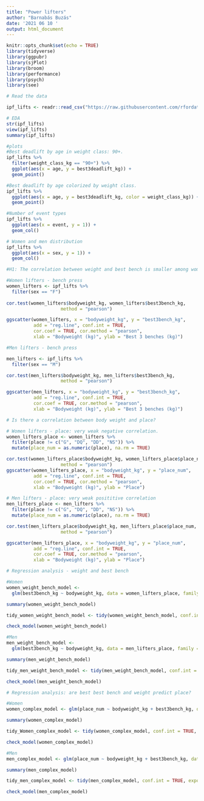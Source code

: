 ```yaml
---
title: "Power lifters"
author: "Barnabás Buzás"
date: '2021 06 10 '
output: html_document
---
```


```r
knitr::opts_chunk$set(echo = TRUE)
library(tidyverse)
library(ggpubr)
library(sjPlot)
library(broom)
library(performance)
library(psych)
library(see)
```

```r
# Read the data

ipf_lifts <- readr::read_csv("https://raw.githubusercontent.com/rfordatascience/tidytuesday/master/data/2019/2019-10-08/ipf_lifts.csv")
```

```r
# EDA 
str(ipf_lifts)
view(ipf_lifts)
summary(ipf_lifts)

#plots
#Best deadlift by age in weight class: 90+.
ipf_lifts %>% 
  filter(weight_class_kg == "90+") %>%
  ggplot(aes(x = age, y = best3deadlift_kg)) + 
  geom_point()

#Best deadlift by age colorized by weight class. 
ipf_lifts %>% 
  ggplot(aes(x = age, y = best3deadlift_kg, color = weight_class_kg)) + 
  geom_point()

#Number of event types
ipf_lifts %>% 
  ggplot(aes(x = event, y = 1)) + 
  geom_col()

# Women and men distribution
ipf_lifts %>%
  ggplot(aes(x = sex, y = 1)) + 
  geom_col()
```

```r
#H1: The correlation between weight and best bench is smaller among women than among men.

#Women lifters - bench press
women_lifters <- ipf_lifts %>%
  filter(sex == "F")
  
cor.test(women_lifters$bodyweight_kg, women_lifters$best3bench_kg, 
                    method = "pearson")

ggscatter(women_lifters, x = "bodyweight_kg", y = "best3bench_kg", 
          add = "reg.line", conf.int = TRUE, 
          cor.coef = TRUE, cor.method = "pearson",
          xlab = "Bodyweight (kg)", ylab = "Best 3 benches (kg)")

#Men lifters - bench press

men_lifters <- ipf_lifts %>%
  filter(sex == "M")

cor.test(men_lifters$bodyweight_kg, men_lifters$best3bench_kg, 
                    method = "pearson")

ggscatter(men_lifters, x = "bodyweight_kg", y = "best3bench_kg", 
          add = "reg.line", conf.int = TRUE, 
          cor.coef = TRUE, cor.method = "pearson",
          xlab = "Bodyweight (kg)", ylab = "Best 3 benches (kg)")
```

```r
# Is there a correlation between body weight and place?

# Women lifters - place: very weak negative correlation.
women_lifters_place <- women_lifters %>%
  filter(place != c("G", "DQ", "DD", "NS")) %>%
  mutate(place_num = as.numeric(place), na.rm = TRUE)

cor.test(women_lifters_place$bodyweight_kg, women_lifters_place$place_num, 
                    method = "pearson")
ggscatter(women_lifters_place, x = "bodyweight_kg", y = "place_num", 
          add = "reg.line", conf.int = TRUE, 
          cor.coef = TRUE, cor.method = "pearson",
          xlab = "Bodyweight (kg)", ylab = "Place")

# Men lifters - place: very weak posititive correlation
men_lifters_place <- men_lifters %>%
  filter(place != c("G", "DQ", "DD", "NS")) %>%
  mutate(place_num = as.numeric(place), na.rm = TRUE)

cor.test(men_lifters_place$bodyweight_kg, men_lifters_place$place_num, 
                    method = "pearson")

ggscatter(men_lifters_place, x = "bodyweight_kg", y = "place_num", 
          add = "reg.line", conf.int = TRUE, 
          cor.coef = TRUE, cor.method = "pearson",
          xlab = "Bodyweight (kg)", ylab = "Place")

```

```r
# Regression analysis - weight and best bench

#Women
women_weight_bench_model <- 
  glm(best3bench_kg ~ bodyweight_kg, data = women_lifters_place, family = "gaussian")

summary(women_weight_bench_model)

tidy_women_weight_bench_model <- tidy(women_weight_bench_model, conf.int = TRUE, exponentiate = TRUE)

check_model(women_weight_bench_model)

#Men
men_weight_bench_model <- 
  glm(best3bench_kg ~ bodyweight_kg, data = men_lifters_place, family = "gaussian")

summary(men_weight_bench_model)

tidy_men_weight_bench_model <- tidy(men_weight_bench_model, conf.int = TRUE, exponentiate = TRUE)

check_model(men_weight_bench_model)

```

```r
# Regression analysis: are best best bench and weight predict place? 

#Women
women_complex_model <- glm(place_num ~ bodyweight_kg + best3bench_kg, data = women_lifters_place, family = "gaussian")

summary(women_complex_model)

tidy_Women_complex_model <- tidy(women_complex_model, conf.int = TRUE, exponentiate = TRUE)

check_model(women_complex_model)

#Men
men_complex_model <- glm(place_num ~ bodyweight_kg + best3bench_kg, data = men_lifters_place, family = "gaussian")

summary(men_complex_model)

tidy_men_complex_model <- tidy(men_complex_model, conf.int = TRUE, exponentiate = TRUE)

check_model(men_complex_model)
```

